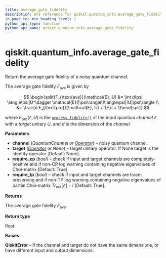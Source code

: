 ```yaml
---
title: average_gate_fidelity
description: API reference for qiskit.quantum_info.average_gate_fidelity
in_page_toc_min_heading_level: 1
python_api_type: function
python_api_name: qiskit.quantum_info.average_gate_fidelity
---
```


# qiskit.quantum\_info.average\_gate\_fidelity

<Function id="qiskit.quantum_info.average_gate_fidelity" github="https://github.com/qiskit/qiskit/tree/stable/0.17/qiskit/quantum_info/operators/measures.py" signature="average_gate_fidelity(channel, target=None, require_cp=True, require_tp=False)">
  Return the average gate fidelity of a noisy quantum channel.

  The average gate fidelity $F_{\text{ave}}$ is given by

  $$
  \begin{split}F_{\text{ave}}(\mathcal{E}, U)
      &= \int d\psi \langle\psi|U^\dagger
          \mathcal{E}(|\psi\rangle\!\langle\psi|)U|\psi\rangle \\
      &= \frac{d F_{\text{pro}}(\mathcal{E}, U) + 1}{d + 1}\end{split}
  $$

  where $F_{\text{pro}}(\mathcal{E}, U)$ is the [`process_fidelity()`](qiskit.quantum_info.process_fidelity "qiskit.quantum_info.process_fidelity") of the input quantum *channel* $\mathcal{E}$ with a *target* unitary $U$, and $d$ is the dimension of the *channel*.

  **Parameters**

  *   **channel** (*QuantumChannel or* [*Operator*](qiskit.quantum_info.Operator "qiskit.quantum_info.Operator")) – noisy quantum channel.
  *   **target** ([*Operator*](qiskit.quantum_info.Operator "qiskit.quantum_info.Operator") *or None*) – target unitary operator. If None target is the identity operator \[Default: None].
  *   **require\_cp** (*bool*) – check if input and target channels are completely-positive and if non-CP log warning containing negative eigenvalues of Choi-matrix \[Default: True].
  *   **require\_tp** (*bool*) – check if input and target channels are trace-preserving and if non-TP log warning containing negative eigenvalues of partial Choi-matrix $Tr_{\mbox{out}}[\mathcal{E}] - I$ \[Default: True].

  **Returns**

  The average gate fidelity $F_{\text{ave}}$.

  **Return type**

  float

  **Raises**

  **QiskitError** – if the channel and target do not have the same dimensions, or have different input and output dimensions.
</Function>


